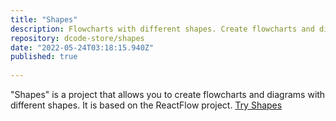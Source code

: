 ```yaml
---
title: "Shapes"
description: Flowcharts with different shapes. Create flowcharts and diagrams. Based on ReactFlow project
repository: dcode-store/shapes
date: "2022-05-24T03:18:15.940Z"
published: true
  
---
```

"Shapes" is a project that allows you to create flowcharts and diagrams with different shapes. It is based on the ReactFlow project.
<a href="https://dcode-store.github.io/shapes/">Try Shapes</a>